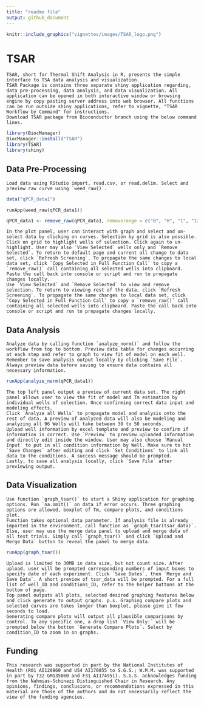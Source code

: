 ```yaml
---
title: "readme file"
output: github_document
---
```

```r
knitr::include_graphics("vignettes/images/TSAR_logo.png")
```


# TSAR
    TSAR, short for Thermal Shift Analysis in R, presents the simple interface to TSA data analysis and visualization.
    TSAR Package is contains three separate shiny application regarding, data pre-processing, data analysis, and data visualization. All application can be opened in both interactive window or browsing engine by copy pasting server address into web browser. All functions can be run outside shiny applications, refer to vignette, "TSAR Workflow by Command" for instructions.
    Download TSAR package from Bioconductor branch using the below command lines.
```r
library(BiocManager)
BiocManager::install("TSAR")
library(TSAR)
library(shiny)
```

## Data Pre-Processing
    Load data using RStudio import, read.csv, or read.delim. Select and preview raw curve using `weed_raw()`.
```r
data("qPCR_data1")
```
```{reval=FALSE}
runApp(weed_raw(qPCR_data1))
```
```r
qPCR_data1 <- remove_raw(qPCR_data1, removerange = c("B", "H", "1", "12"))
```
    In the plot panel, user can interact with graph and select and un-select data by clicking on curves. Selection by grid is also possible. Click on grid to highlight wells of selection. Click again to un-highlight. User may also `View Selected` wells only and `Remove Selected`. To return to default page and current all change to data set, click `Refresh Screening`. To propagate the same changes to local data set, click `Copy Selected in Full Function Call` to copy a `remove_raw()` call containing all selected wells into clipboard. Paste the call back into console or script and run to propagate changes locally. 
    Use `View Selected` and `Remove Selected` to view and remove selection. To return to viewing rest of the data, click `Refresh Screening`. To propagate the same changes to local data set, click `Copy Selected in Full Function Call` to copy a `remove_raw()` call containing all selected wells into clipboard. Paste the call back into console or script and run to propagate changes locally.

## Data Analysis

    Analyze data by calling function `analyze_norm()` and follow the workflow from top to bottom. Preview data table for changes occurring at each step and refer to graph to view fit of model on each well. Remember to save analysis output locally by clicking `Save File`. Always preview data before saving to ensure data contains all necessary information.
```r
runApp(analyze_norm(qPCR_data1))
```
    The top left panel output a preview of current data set. The right panel allows user to view the fit of model and Tm estimation by individual wells of selection. Once confirming correct data input and modeling effects,
    Click `Analyze all Wells` to propagate model and analysis onto the rest of data. A preview of analyzed data will also be modeling and analyzing all 96 Wells will take between 30 to 50 seconds.
    Upload well information by excel template and preview to confirm if information is correct. Use `Preview` to preview uploaded information and directly edit inside the window. User may also choose `Manual Input` to put in all condition information by Well. Make sure to hit `Save Changes` after editing and click `Set Conditions` to link all data to the conditions. A success message should be prompted.
    Lastly, to save all analysis locally, click `Save File` after previewing output. 

## Data Visualization

    Use function `graph_tsar()` to start a Shiny application for graphing options. Run `na.omit()` on data if error occurs. Three graphing options are allowed, boxplot of Tm, compare plots, and conditions plot.
    Function takes optional data parameter. If analysis file is already imported in the environment, call function as `graph_tsar(tsar_data)`. Else, user may use the merge data panel to upload and merge data of all test trials. Simply call `graph_tsar()` and click `Upload and Merge Data` button to reveal the panel to merge data.
```r
runApp(graph_tsar())
```
    Upload is limited to 30MB in data size, but not count size. After upload, user will be prompted corresponding numbers of input boxes to specify date of each experiment. Click `Save Dates`, then `Merge and Save Data`. A short preview of tsar_data will be prompted. For a full list of well_ID and conditions_ID, refer to the helper buttons at the bottom of page.
    Top panel outputs all plots, selected desired graphing features below and click generate to output graphs. p.s. Graphing compare plots and selected curves are takes longer than boxplot, please give it few seconds to load.
    Generating compare plots will output all plausible comparisons by control. To any specific one, a drop list `View Only:` will be prompted below the botton `Generate Compare Plots`. Select by condition_ID to zoom in on graphs.

## Funding

    This research was supported in part by the National Institutes of Health (R01 AI120860 and U54 AI170855 to S.G.S.; W.M.M. was supported in part by T32 GM135060 and F31 AI174951). S.G.S. acknowledges funding from the Nahmias-Schinazi Distinguished Chair in Research. Any opinions, findings, conclusions, or recommendations expressed in this material are those of the authors and do not necessarily reflect the view of the funding agencies.  
